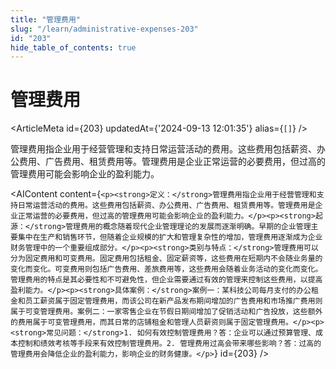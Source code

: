```yaml
---
title: "管理费用"
slug: "/learn/administrative-expenses-203"
id: "203"
hide_table_of_contents: true
---
```



# 管理费用

<ArticleMeta id={203} updatedAt={'2024-09-13 12:01:35'} alias={`[]`} />
<div className='border-solid border-b border-t-0 my-4 border-[var(--ifm-color-gray-300)]' />

管理费用指企业用于经营管理和支持日常运营活动的费用。这些费用包括薪资、办公费用、广告费用、租赁费用等。管理费用是企业正常运营的必要费用，但过高的管理费用可能会影响企业的盈利能力。

<AIContent content={`<p><strong>定义：</strong>管理费用指企业用于经营管理和支持日常运营活动的费用。这些费用包括薪资、办公费用、广告费用、租赁费用等。管理费用是企业正常运营的必要费用，但过高的管理费用可能会影响企业的盈利能力。</p><p><strong>起源：</strong>管理费用的概念随着现代企业管理理论的发展而逐渐明确。早期的企业管理主要集中在生产和销售环节，但随着企业规模的扩大和管理复杂性的增加，管理费用逐渐成为企业财务管理中的一个重要组成部分。</p><p><strong>类别与特点：</strong>管理费用可以分为固定费用和可变费用。固定费用包括租金、固定薪资等，这些费用在短期内不会随业务量的变化而变化。可变费用则包括广告费用、差旅费用等，这些费用会随着业务活动的变化而变化。管理费用的特点是其必要性和不可避免性，但企业需要通过有效的管理来控制这些费用，以提高盈利能力。</p><p><strong>具体案例：</strong>案例一：某科技公司每月支付的办公租金和员工薪资属于固定管理费用，而该公司在新产品发布期间增加的广告费用和市场推广费用则属于可变管理费用。案例二：一家零售企业在节假日期间增加了促销活动和广告投放，这些额外的费用属于可变管理费用，而其日常的店铺租金和管理人员薪资则属于固定管理费用。</p><p><strong>常见问题：</strong>1. 如何有效控制管理费用？答：企业可以通过预算管理、成本控制和绩效考核等手段来有效控制管理费用。2. 管理费用过高会带来哪些影响？答：过高的管理费用会降低企业的盈利能力，影响企业的财务健康。</p>`} id={203} />
